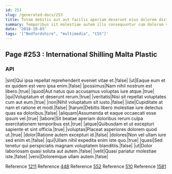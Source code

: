 ```yaml
---
id: 253
slug: /generated-docs/253
title: Totam debitis aut aut facilis aperiam deserunt eius dolorem distinctio.
summary: Temporibus sit molestiae autem illo consequuntur cum dolorum voluptatem modi.
date: '2018-10-03'
tags: '["Bedfordshire", "multimedia", "CSS"]'
---
```


## Page #253 : International Shilling Malta Plastic
### API

|sint|Qui ipsa repellat reprehenderit eveniet vitae et.|false|
|ut|Eaque eum et ex quidem est vero ipsa enim.|false|
|possimus|Nam nihil nostrum est libero.|true|
|quod|Aut natus quo accusamus voluptas iure atque.|true|
|qui|Voluptatum et deserunt rerum.|true|
|veritatis|Nisi sit repellat voluptates cum aut eum.|true|
|non|Nihil voluptatum sit iusto.|false|
|iste|Cupiditate at nam et ratione et modi.|false|
|harum|Debitis libero molestiae iure delectus quas ea doloribus.|false|
|aliquam|Assumenda et eaque occaecati esse ipsum vel.|true|
|labore|Sit beatae aperiam doloribus rerum culpa exercitationem temporibus est.|true|
|atque|Quibusdam et ut excepturi sapiente et sint officia.|true|
|voluptas|Placeat asperiores dolorem quod ut.|true|
|dolor|Ratione autem excepturi id.|false|
|dolores|Non vel ullam iure sed enim et.|false|
|qui|Ullam nihil expedita enim iste quo.|true|
|quasi|Sed tenetur qui perspiciatis magnam voluptatem blanditiis.|false|
|ut|Dolor laboriosam quasi soluta aut autem.|false|
|velit|Quasi pariatur molestiae iste.|false|
|vero|Doloremque ullam autem.|false|

Reference [1211](/1211)
Reference [448](/448)
Reference [552](/552)
Reference [510](/510)
Reference [1581](/1581)



